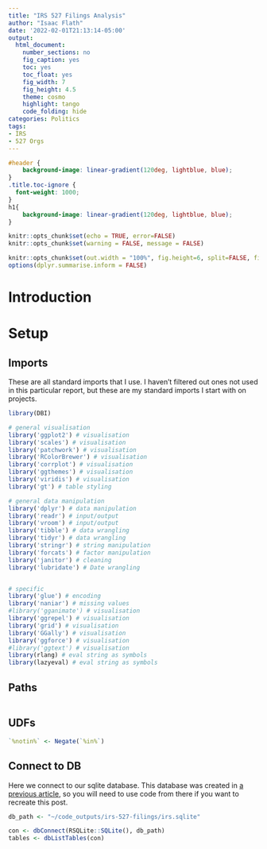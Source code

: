 ```yaml
---
title: "IRS 527 Filings Analysis"
author: "Isaac Flath"
date: '2022-02-01T21:13:14-05:00'
output:
  html_document:
    number_sections: no
    fig_caption: yes
    toc: yes
    toc_float: yes
    fig_width: 7
    fig_height: 4.5
    theme: cosmo
    highlight: tango
    code_folding: hide
categories: Politics
tags:
- IRS
- 527 Orgs
---
```


```css
#header {
    background-image: linear-gradient(120deg, lightblue, blue);
}
.title.toc-ignore {
  font-weight: 1000;
}
h1{
    background-image: linear-gradient(120deg, lightblue, blue);
}
```

```r
knitr::opts_chunk$set(echo = TRUE, error=FALSE)
knitr::opts_chunk$set(warning = FALSE, message = FALSE) 

knitr::opts_chunk$set(out.width = "100%", fig.height=6, split=FALSE, fig.align = 'default')
options(dplyr.summarise.inform = FALSE)
```

# Introduction

# Setup {.tabset .tabset-fade .tabset-pills}

## Imports

These are all standard imports that I use. I haven't filtered out ones not used in this particular report, but these are my standard imports I start with on projects.

```r
library(DBI)

# general visualisation
library('ggplot2') # visualisation
library('scales') # visualisation
library('patchwork') # visualisation
library('RColorBrewer') # visualisation
library('corrplot') # visualisation
library('ggthemes') # visualisation
library('viridis') # visualisation
library('gt') # table styling

# general data manipulation
library('dplyr') # data manipulation
library('readr') # input/output
library('vroom') # input/output
library('tibble') # data wrangling
library('tidyr') # data wrangling
library('stringr') # string manipulation
library('forcats') # factor manipulation
library('janitor') # cleaning
library('lubridate') # Date wrangling


# specific
library('glue') # encoding
library('naniar') # missing values
#library('gganimate') # visualisation
library('ggrepel') # visualisation
library('grid') # visualisation
library('GGally') # visualisation
library('ggforce') # visualisation
#library('ggtext') # visualisation
library(rlang) # eval string as symbols
library(lazyeval) # eval string as symbols
```

## Paths

```r

```

## UDFs

```r
`%notin%` <- Negate(`%in%`)
```

## Connect to DB

Here we connect to our sqlite database.  This database was created in [a previous article](https://rpubs.com/iflath/irs-527-filings), so you will need to use code from there if you want to recreate this post.

```r
db_path <- "~/code_outputs/irs-527-filings/irs.sqlite"

con <- dbConnect(RSQLite::SQLite(), db_path)
tables <- dbListTables(con)
```












